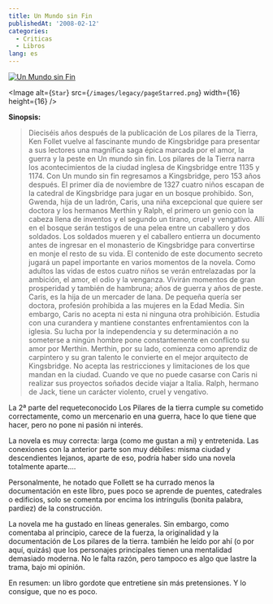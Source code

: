 ```yaml
---
title: Un Mundo sin Fin
publishedAt: '2008-02-12'
categories:
  - Criticas
  - Libros
lang: es
---
```


[![Un Mundo sin Fin](http://www.casadellibro.com/l/im/2/8401336562+.jpg)](http://www.casadellibro.com/fichas/fichabiblio/0,,2900001205228,00.html?codigo=2900001205228&nombre=UN%20MUNDO%20SIN%20FIN)

<Image
  alt={`Star`}
  src={`/images/legacy/pageStarred.png`}
  width={16}
  height={16}
/>

**Sinopsis:**

> Dieciséis años después de la publicación de Los pilares de la Tierra, Ken Follet vuelve al fascinante mundo de Kingsbridge para presentar a sus lectores una magnífica saga épica marcada por el amor, la guerra y la peste en Un mundo sin fin. Los pilares de la Tierra narra los acontecimientos de la ciudad inglesa de Kingsbridge entre 1135 y 1174. Con Un mundo sin fin regresamos a Kingsbridge, pero 153 años después. El primer día de noviembre de 1327 cuatro niños escapan de la catedral de Kingsbridge para jugar en un bosque prohibido. Son, Gwenda, hija de un ladrón, Caris, una niña excepcional que quiere ser doctora y los hermanos Merthin y Ralph, el primero un genio con la cabeza llena de inventos y el segundo un tirano, cruel y vengativo. Allí en el bosque serán testigos de una pelea entre un caballero y dos soldados. Los soldados mueren y el caballero entierra un documento antes de ingresar en el monasterio de Kingsbridge para convertirse en monje el resto de su vida. El contenido de este documento secreto jugará un papel importante en varios momentos de la novela. Como adultos las vidas de estos cuatro niños se verán entrelazadas por la ambición, el amor, el odio y la venganza. Vivirán momentos de gran prosperidad y también de hambruna; años de guerra y años de peste. Caris, es la hija de un mercader de lana. De pequeña quería ser doctora, profesión prohibida a las mujeres en la Edad Media. Sin embargo, Caris no acepta ni esta ni ninguna otra prohibición. Estudia con una curandera y mantiene constantes enfrentamientos con la iglesia. Su lucha por la independencia y su determinación a no someterse a ningún hombre pone constantemente en conflicto su amor por Merthin. Merthin, por su lado, comienza como aprendiz de carpintero y su gran talento le convierte en el mejor arquitecto de Kingsbridge. No acepta las restricciones y limitaciones de los que mandan en la ciudad. Cuando ve que no puede casarse con Caris ni realizar sus proyectos soñados decide viajar a Italia. Ralph, hermano de Jack, tiene un carácter violento, cruel y vengativo.

La 2ª parte del requeteconocido Los Pilares de la tierra cumple su cometido correctamente, como un mercenario en una guerra, hace lo que tiene que hacer, pero no pone ni pasión ni interés.

La novela es muy correcta: larga (como me gustan a mi) y entretenida. Las conexiones con la anterior parte son muy débiles: misma ciudad y descendientes lejanos, aparte de eso, podría haber sido una novela totalmente aparte....

Personalmente, he notado que Follett se ha currado menos la documentación en este libro, pues poco se aprende de puentes, catedrales o edificios, solo se comenta por encima los intríngulis (bonita palabra, pardiez) de la construcción.

La novela me ha gustado en líneas generales. Sin embargo, como comentaba al principio, carece de la fuerza, la originalidad y la documentación de Los pilares de la tierra. también he leído por ahí (o por aquí, quizás) que los personajes principales tienen una mentalidad demasiado moderna. No le falta razón, pero tampoco es algo que lastre la trama, bajo mi opinión.

En resumen: un libro gordote que entretiene sin más pretensiones. Y lo consigue, que no es poco.
